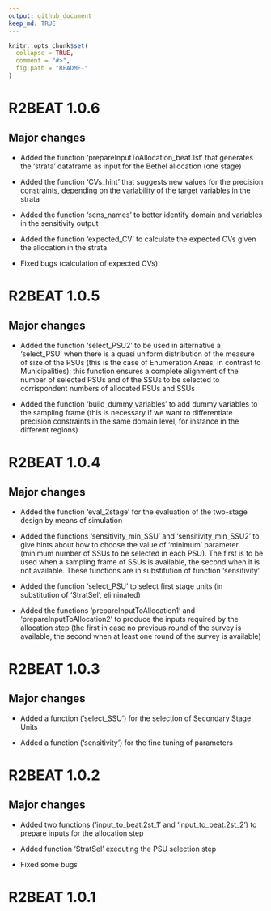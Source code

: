 ```yaml
---
output: github_document
keep_md: TRUE
---
```


<!-- NEWS.md is generated from NEWS.Rmd. Please edit NEWS.Rmd file -->

```r
knitr::opts_chunk$set(
  collapse = TRUE,
  comment = "#>",
  fig.path = "README-"
)
```


# R2BEAT 1.0.6

## Major changes

* Added the function 'prepareInputToAllocation_beat.1st' that generates the 'strata' dataframe as
input for the Bethel allocation (one stage)

* Added the function 'CVs_hint' that suggests new values for the precision constraints, depending on the 
variability of the target variables in the strata

* Added the function 'sens_names' to better identify domain and variables in the sensitivity output

* Added the function 'expected_CV' to calculate the expected CVs given the allocation in the strata

* Fixed bugs (calculation of expected CVs)



# R2BEAT 1.0.5 

## Major changes

* Added the function 'select_PSU2' to be used in alternative a 'select_PSU' when there is a quasi uniform distribution of the measure of size of the PSUs (this is the case of Enumeration Areas, in contrast to Municipalities): this function ensures a complete alignment of the number of selected PSUs and of the SSUs to be selected to corrispondent numbers of allocated PSUs and SSUs

* Added the function 'build_dummy_variables' to add dummy variables to the sampling frame (this is necessary if we want to differentiate precision constraints in the same domain level, for instance in the different regions)

# R2BEAT 1.0.4 

## Major changes

* Added the function 'eval_2stage' for the evaluation of the two-stage design by means of simulation

* Added the functions 'sensitivity_min_SSU' and 'sensitivity_min_SSU2' to give hints about how to choose the value of 'minimum' parameter (minimum number of SSUs to be selected in each PSU). The first is to be used when a sampling frame of SSUs is available, the second when it is not available. These functions are in substitution of function 'sensitivity'

* Added the function 'select_PSU' to select first stage units (in substitution of 'StratSel', eliminated)

* Added the functions 'prepareInputToAllocation1' and 'prepareInputToAllocation2' to produce the inputs required by the allocation step (the first in case no previous round of the survey is available, the second when at least one round of the survey is available)


# R2BEAT 1.0.3 

## Major changes

* Added a function ('select_SSU') for the selection of Secondary Stage Units

* Added a function ('sensitivity') for the fine tuning of parameters


# R2BEAT 1.0.2

## Major changes

* Added two functions ('input_to_beat.2st_1' and 'input_to_beat.2st_2') to prepare inputs for the allocation step

* Added function 'StratSel' executing the PSU selection step

* Fixed some bugs 

# R2BEAT 1.0.1  
 
